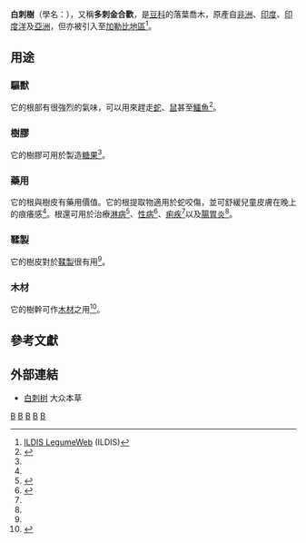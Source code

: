 {{Speciesbox
| taxon = Senegalia polyacantha
| image = Acacia polyacantha, habitus, Walter Sisulu NBT.jpg
| image2 = Acacia polycantha.png
}}

'''白刺樹'''（學名：''{{lang|la|Senegalia polyacantha}}''），又稱'''多刺金合歡'''，是[[豆科|豆科]]{{link-en|兒茶屬|Senegalia}}的落葉喬木，原產自[[非洲|非洲]]、[[印度|印度]]、[[印度洋|印度洋]]及[[亞洲|亞洲]]，但亦被引入至[[加勒比地區|加勒比地區]]<ref>[http://www.ildis.org/LegumeWeb?sciname=Acacia+polyacantha ILDIS LegumeWeb] {{Wayback|url=http://www.ildis.org/LegumeWeb?sciname=Acacia+polyacantha |date=20071008005838 }}(ILDIS)</ref>。

== 用途 ==
=== 驅獸 ===
它的根部有很強烈的氣味，可以用來趕走[[蛇|蛇]]、[[鼠|鼠]]甚至[[鱷魚|鱷魚]]<ref name="plantz">{{Cite web |url=http://www.plantzafrica.com/plantab/acaciapoly.htm |title=PlantZAfrica.com |access-date=2020-12-12 |archive-date=2011-05-14 |archive-url=https://web.archive.org/web/20110514033609/http://www.plantzafrica.com/plantab/acaciapoly.htm |dead-url=no }}</ref>。

=== 樹膠 ===
它的樹膠可用於製造[[糖果|糖果]]<ref name="plantz"/>。

=== 藥用 ===
它的根與樹皮有藥用價值。它的根提取物適用於蛇咬傷，並可舒緩兒童皮膚在晚上的痕癢感<ref name="plantz"/>。根還可用於治療[[淋病|淋病]]<ref>{{cite book |title=The Biodiversity of African Plants |first1=L. J. G. |last1=van der Maesen |first2=X. M. |last2=van der Burgt |first3=J. M. |last3=van Medenbach de Rooy |publisher=[[Springer_Science+Business_Media|Springer Science+Business Media]] |year=1996 |isbn=0792340957 |page=254 |accessdate=November 10, 2012 |url=https://books.google.com/books?id=9VKdjrt8J9wC&pg=PA254&dq=Acacia+polyacantha+snakebites&hl=en&sa=X&ei=_W-gUJusJOKYyAHh04D4BQ&ved=0CDIQ6AEwAA#v=onepage&q&f=false |archive-date=2014-10-26 |archive-url=https://web.archive.org/web/20141026040459/http://books.google.com/books?id=9VKdjrt8J9wC&pg=PA254&dq=Acacia+polyacantha+snakebites&hl=en&sa=X&ei=_W-gUJusJOKYyAHh04D4BQ&ved=0CDIQ6AEwAA#v=onepage&q&f=false |dead-url=no }}</ref>、[[性病|性病]]<ref name="encyclopaedia-aethiopica">{{cite book |title=Encyclopaedia Aethiopica: A-C |first=Siegbert |last=Uhlig |publisher=[[Harrassowitz_Verlag|Harrassowitz Verlag]] |year=2003 |isbn=3447047461 |page=66 |accessdate=November 10, 2012 |url=https://books.google.com/books?id=nobesFx6E7oC&pg=PA66&dq=Acacia+polyacantha+snakebites&hl=en&sa=X&ei=8XegUOHGJ-mC2wXGxYCgCA&ved=0CDUQ6AEwAQ#v=onepage&q=Acacia%20polyacantha%20snakebites&f=false |archive-date=2014-10-25 |archive-url=https://web.archive.org/web/20141025041951/http://books.google.com/books?id=nobesFx6E7oC&pg=PA66&dq=Acacia+polyacantha+snakebites&hl=en&sa=X&ei=8XegUOHGJ-mC2wXGxYCgCA&ved=0CDUQ6AEwAQ#v=onepage&q=Acacia%20polyacantha%20snakebites&f=false |dead-url=no }}</ref>、[[痢疾|痢疾]]<ref name="encyclopaedia-aethiopica"/>以及[[腸胃炎|腸胃炎]]<ref name="encyclopaedia-aethiopica"/>。

=== 鞣製 ===
它的樹皮對於[[鞣製|鞣製]]很有用<ref name="plantz"/>。

=== 木材 ===
它的樹幹可作[[木材|木材]]之用<ref>{{Cite web|url=http://www.fao.org/ag/agp/agpc/doc/gbase/data/pf000129.htm|title=Acacia polyacantha|last=Speedy|first=Andrew|website=www.fao.org|access-date=2017-08-03|archive-date=2017-11-24|archive-url=https://web.archive.org/web/20171124075517/http://www.fao.org/ag/agp/agpc/doc/gbase/data/pf000129.htm|dead-url=yes}}</ref>。

== 參考文獻 ==
{{Reflist}}

== 外部連結 ==
{{Commons category|Senegalia polyacantha}}

* [http://herbs4u.cn/zyml-127.html 白刺树] 大众本草
{{WestAfricanPlants|Acacia polyacantha}}
{{Taxonbar|from=Q3320522}}

[[Category:兒茶屬|B]]
[[Category:落葉植物|B]]
[[Category:喬木|B]]
[[Category:木材|B]]
[[Category:觀葉植物|B]]
{{plant-stub}}
